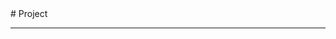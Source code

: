 
<BaseLayout title="Project">
  <BaseCard title="Project">
# Project

---

  </BaseCard>
<ProjectCard 
  title="DES密码算法" 
  desc="DES密码算法的C语言实现"
  url="https://github.com/PrekrasnoyeDalekov/DES" 
  badge="C"
  />
  <ProjectCard
    title="This Blog Website"
    desc="此博客网站的静态页面"
    url="https://github.com/PrekrasnoyeDalekov/astroProject"
    badge="Astro"
  />
  <ProjectCard
    title="CS:APP学习记录"
    desc="CMU 15-213课程的学习记录,包含所有7个lab的代码实现和Markdown笔记."
    url="https://github.com/PrekrasnoyeDalekov/CS-APP"
    badge="C"
  />
  <ProjectCard
    title="Waline"
    desc="我参与贡献的开源项目,一个基于LeanCloud的评论系统."
    url="https://github.com/walinejs/waline"
    badge="JavaScript"
  />
</BaseLayout>
